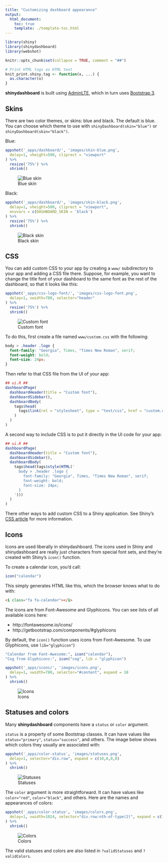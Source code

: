 ```yaml
---
title: "Customizing dashboard appearance"
output:
  html_document:
    toc: true
    template: ./template-toc.html
---
```


```r
library(shiny)
library(shinydashboard)
library(webshot)

knitr::opts_chunk$set(collapse = TRUE, comment = "##")

# Print HTML tags as HTML text
knit_print.shiny.tag <- function(x, ...) {
  as.character(x)
}
```

**shinydashboard** is built using [AdminLTE](https://github.com/almasaeed2010/AdminLTE), which in turn uses [Bootstrap 3](http://getbootstrap.com/).

## Skins

There are two color themes, or skins: blue and black. The default is blue. You can choose which theme to use with `shinyDashboard(skin="blue")` or `shinyDashboard(skin="black")`.

Blue:

```r
appshot('_apps/dashboard/', 'images/skin-blue.png',
  delay=1, vheight=500, cliprect = "viewport"
) %>%
  resize('75%') %>%
  shrink()
```

![Blue skin](images/skin-blue.png)

Black:

```r
appshot('_apps/dashboard/', 'images/skin-black.png',
  delay=1, vheight=500, cliprect = "viewport",
  envvars = c(DASHBOARD_SKIN = 'black')
) %>%
  resize('75%') %>%
  shrink()
```

![Black skin](images/skin-black.png)


## CSS

You can add custom CSS to your app by creating a `www/` subdirectory to your app and adding a CSS file there. Suppose, for example, you want to change the title font of your dashboard to the same font as the rest of the dashboard, so that it looks like this:


```r
appshot('_apps/css-logo-font/', 'images/css-logo-font.png',
  delay=1, vwidth=780, selector="header"
) %>%
  resize('75%') %>%
  shrink()
```

![Custom font](images/css-logo-font.png)

To do this, first create a file named `www/custom.css` with the following:

```css
body > .header .logo {
  font-family: "Georgia", Times, "Times New Roman", serif;
  font-weight: bold;
  font-size: 24px;
}
```

Then refer to that CSS file from the UI of your app:

```r
## ui.R ##
dashboardPage(
  dashboardHeader(title = "Custom font"),
  dashboardSidebar(),
  dashboardBody(
    tags$head(
      tags$link(rel = "stylesheet", type = "text/css", href = "custom.css")
    )
  )
)
```


A second way to include CSS is to put it directly in the UI code for your app:

```r
## ui.R ##
dashboardPage(
  dashboardHeader(title = "Custom font"),
  dashboardSidebar(),
  dashboardBody(
    tags$head(tags$style(HTML('
      body > .header .logo {
        font-family: "Georgia", Times, "Times New Roman", serif;
        font-weight: bold;
        font-size: 24px;
      }
    ')))
  )
)
```

There other ways to add custom CSS to a Shiny application. See Shiny's [CSS article](http://shiny.rstudio.com/articles/css.html) for more information.


## Icons

Icons are used liberally in shinydashboard. The icons used in Shiny and shinydashboard are really just characters from special font sets, and they're created with Shiny's `icon()` function.

To create a calendar icon, you'd call:

```r
icon("calendar")
```

This simply generates HTML like this, which the browser knows what to do with:

```HTML
<i class="fa fa-calendar"></i>
```

The icons are from Font-Awesome and Glyphicons. You can see lists of all available icons here:

* http://fontawesome.io/icons/
* http://getbootstrap.com/components/#glyphicons


By default, the `icon()` function uses icons from Font-Awesome. To use Glyphicons, use `lib="glyphicon"`)

```r
"Calendar from Font-Awesome:", icon("calendar"),
"Cog from Glyphicons:", icon("cog", lib = "glyphicon")
```

```r
appshot('_apps/icons/', 'images/icons.png',
  delay=1, vwidth=780, selector="#content", expand = 10
) %>%
  shrink()
```

![Icons](images/icons.png)

## Statuses and colors

Many **shinydashboard** components have a `status` or `color` argument.

`status` is a property of some Bootstrap classes. It can have values like `status="primary"`, `status="success"`, and others. The image below shows which colors they usually are associated with:

```r
appshot('_apps/color-status', 'images/statuses.png',
  delay=1, selector="div.row", expand = c(10,0,0,0)
) %>%
  shrink()
```

![Statuses](images/statuses.png)


The `color` argument is more straightforward. It can have values like `color="red"`, `color="black"`, and others. Here are the names and appearances of colors:

```r
appshot('_apps/color-status', 'images/colors.png',
  delay=1, vwidth=1024, selector="div.row:nth-of-type(2)", expand = c(10,0,0,0)
) %>%
  shrink()
```

![Colors](images/colors.png)

The valid statuses and colors are also listed in `?validStatuses` and `?validColors`.
